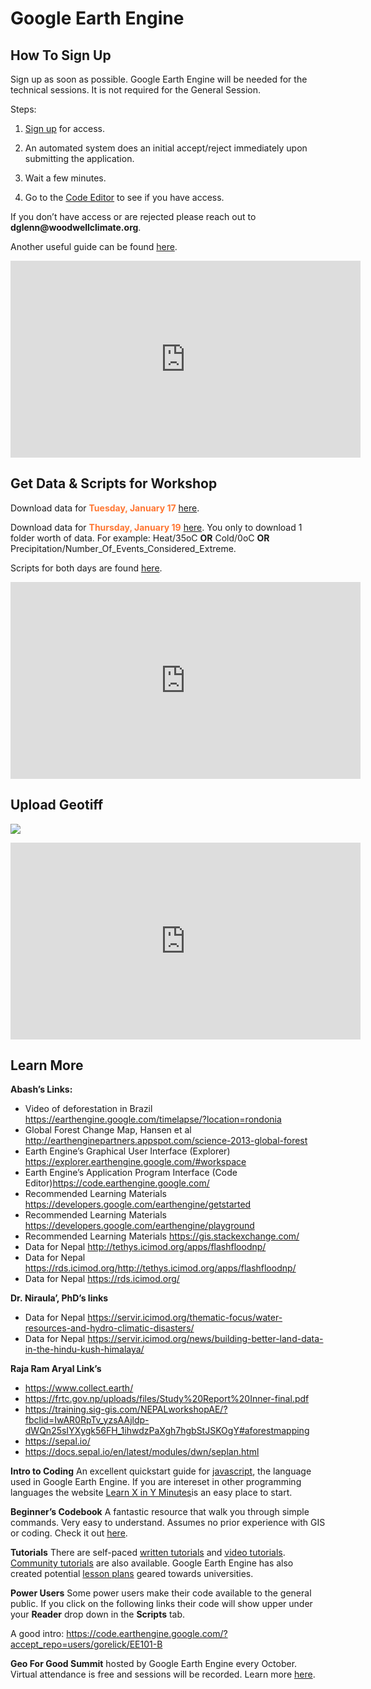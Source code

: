 # Google Earth Engine

## How To Sign Up {-}

Sign up as soon as possible. Google Earth Engine will be needed for the technical sessions. It is not required for the General Session.

Steps:

1.  [Sign up](https://signup.earthengine.google.com/){target="_blank"} for access.

2.  An automated system does an initial accept/reject immediately upon submitting the application.

3.  Wait a few minutes.

4.  Go to the [Code Editor](https://code.earthengine.google.com/){target="_blank"} to see if you have access.

If you don't have access or are rejected please reach out to **dglenn@woodwellclimate.org**.

Another useful guide can be found [here](https://www.linkedin.com/pulse/step-by-step-create-your-google-earth-engine-account-khang-vu-tien){target="_blank"}.


<iframe width="560" height="315" src="https://www.youtube.com/embed/7j5-P7jU9Rg" title="YouTube video player" frameborder="0" allow="accelerometer; autoplay; clipboard-write; encrypted-media; gyroscope; picture-in-picture; web-share" allowfullscreen></iframe>


## Get Data & Scripts for Workshop {-}

Download data for <span style="color: #FF7733;">**Tuesday, January 17**</span> [here](https://github.com/WoodwellRisk/Nepal_Workshops/blob/master/data/DataFiles-Technical_Session_Day_1.zip).

Download data for <span style="color: #FF7733;">**Thursday, January 19**</span> [here](https://github.com/WoodwellRisk/Nepal_Workshops/tree/master/data/DataFiles-Technical_Session_Day_3). You only to download 1 folder worth of data. For example: Heat/35oC **OR** Cold/0oC **OR** Precipitation/Number_Of_Events_Considered_Extreme.

Scripts for both days are found [here](https://github.com/WoodwellRisk/Nepal_Workshops/tree/master/data/scripts).

<iframe width="560" height="315" src="https://www.youtube.com/embed/kJgaVwKbTO0" title="YouTube video player" frameborder="0" allow="accelerometer; autoplay; clipboard-write; encrypted-media; gyroscope; picture-in-picture; web-share" allowfullscreen></iframe>


## Upload Geotiff {-}

![](HowToUploadGeoTiff.png)

<iframe width="560" height="315" src="https://www.youtube.com/embed/_gN7ZIS0oYw" title="YouTube video player" frameborder="0" allow="accelerometer; autoplay; clipboard-write; encrypted-media; gyroscope; picture-in-picture; web-share" allowfullscreen></iframe>

## Learn More {-}
**Abash's Links:**

- Video of deforestation in Brazil [https://earthengine.google.com/timelapse/?location=rondonia](http://earthenginepartners.appspot.com/science-2013-global-forest) 
- Global Forest Change Map, Hansen et al [http://earthenginepartners.appspot.com/science-2013-global-forest](http://earthenginepartners.appspot.com/science-2013-global-forest)
- Earth Engine's Graphical User Interface (Explorer) [https://explorer.earthengine.google.com/#workspace](https://explorer.earthengine.google.com/#workspace) 
- Earth Engine's Application Program Interface (Code Editor)[https://code.earthengine.google.com/](https://code.earthengine.google.com/) 
- Recommended Learning Materials   	[https://developers.google.com/earthengine/getstarted](https://developers.google.com/earthengine/getstarted)
- Recommended Learning Materials  [https://developers.google.com/earthengine/playground](https://developers.google.com/earthengine/playground)
- Recommended Learning Materials  [https://gis.stackexchange.com/](https://gis.stackexchange.com/)
- Data for Nepal [http://tethys.icimod.org/apps/flashfloodnp/](http://tethys.icimod.org/apps/flashfloodnp/)
- Data for Nepal [https://rds.icimod.org/](https://rds.icimod.org/)[http://tethys.icimod.org/apps/flashfloodnp/](http://tethys.icimod.org/apps/flashfloodnp/)
- Data for Nepal [https://rds.icimod.org/](https://rds.icimod.org/)

**Dr. Niraula', PhD's links**

- Data for Nepal [https://servir.icimod.org/thematic-focus/water-resources-and-hydro-climatic-disasters/](https://servir.icimod.org/thematic-focus/water-resources-and-hydro-climatic-disasters/)
- Data for Nepal [https://servir.icimod.org/news/building-better-land-data-in-the-hindu-kush-himalaya/](https://servir.icimod.org/news/building-better-land-data-in-the-hindu-kush-himalaya/)


**Raja Ram Aryal Link's**

- [https://www.collect.earth/](https://www.collect.earth/)
- [https://frtc.gov.np/uploads/files/Study%20Report%20Inner-final.pdf](https://frtc.gov.np/uploads/files/Study%20Report%20Inner-final.pdf)
- [https://training.sig-gis.com/NEPALworkshopAE/?fbclid=IwAR0RpTv_yzsAAjldp-dWQn25sIYXygk56FH_1ihwdzPaXgh7hgbStJSKOgY#aforestmapping](https://training.sig-gis.com/NEPALworkshopAE/?fbclid=IwAR0RpTv_yzsAAjldp-dWQn25sIYXygk56FH_1ihwdzPaXgh7hgbStJSKOgY#aforestmapping)
- [https://sepal.io/](https://sepal.io/)
- [https://docs.sepal.io/en/latest/modules/dwn/seplan.html](https://docs.sepal.io/en/latest/modules/dwn/seplan.html)




**Intro to Coding** An excellent quickstart guide for [javascript](https://learnxinyminutes.com/docs/javascript/), the language used in Google Earth Engine. If you are intereset in other programming languages the website [Learn X in Y Minutes](https://learnxinyminutes.com)is an easy place to start. 

**Beginner's Codebook** A fantastic resource that walk you through simple commands. Very easy to understand. Assumes no prior experience with GIS or coding. Check it out [here](https://developers.google.com/earth-engine/tutorials/community/beginners-cookbook).

**Tutorials** There are self-paced [written tutorials](https://developers.google.com/earth-engine/tutorials/tutorials) and [video tutorials](https://developers.google.com/earth-engine/tutorials/videos). [Community tutorials](https://developers.google.com/earth-engine/tutorials/community/explore) are also available. Google Earth Engine has also created potential [lesson plans](https://developers.google.com/earth-engine/tutorials/edu) geared towards universities.

**Power Users** Some power users make their code available to the general public. If you click on the following links their code will show upper under your **Reader** drop down in the **Scripts** tab.

A good intro: [https://code.earthengine.google.com/?accept_repo=users/gorelick/EE101-B](https://code.earthengine.google.com/?accept_repo=users/gorelick/EE101-B)

**Geo For Good Summit** hosted by Google Earth Engine every October. Virtual attendance is free and sessions will be recorded. Learn more [here](https://earthoutreachonair.withgoogle.com).

